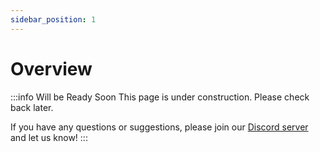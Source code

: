 ```yaml
---
sidebar_position: 1
---
```


# Overview

:::info Will be Ready Soon
This page is under construction. Please check back later.

If you have any questions or suggestions, please join our [Discord server](https://discord.gg/juUrdxEZv9) and let us know!
:::
